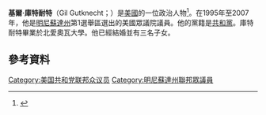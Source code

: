 '''基爾·庫特耐特'''（Gil Gutknecht；{{bd|1951年|3月20日}}）是[[美國|美國]]的一位政治人物<ref>{{cite web|title=Congressional Voting Scorecard 2005 |work=SBE Council’s Congressional Voting Scorecard 2005 |publisher=Small Business & Entrepreneurship Council |date=June 2006 |url=http://www.sbecouncil.org/uploads/Ratings2005Scorecard.pdf |format=pdf |accessdate=2006-11-02 |deadurl=yes |archiveurl=https://web.archive.org/web/20060929121518/http://www.sbecouncil.org/uploads/Ratings2005Scorecard.pdf |archivedate=2006-09-29 }}</ref>。在1995年至2007年，他是[[明尼蘇達州|明尼蘇達州]]第1選舉區選出的美國眾議院議員。他的黨籍是[[共和黨_(美國)|共和黨]]。庫特耐特畢業於北愛奧瓦大學。他已經結婚並有三名子女。
== 參考資料 ==
{{reflist}}
{{US-poli-bio-stub}}
{{normdaten}}
{{DEFAULTSORT:gutknecht}}
[[Category:美国共和党联邦众议员|Category:美国共和党联邦众议员]]
[[Category:明尼蘇達州聯邦眾議員|Category:明尼蘇達州聯邦眾議員]]